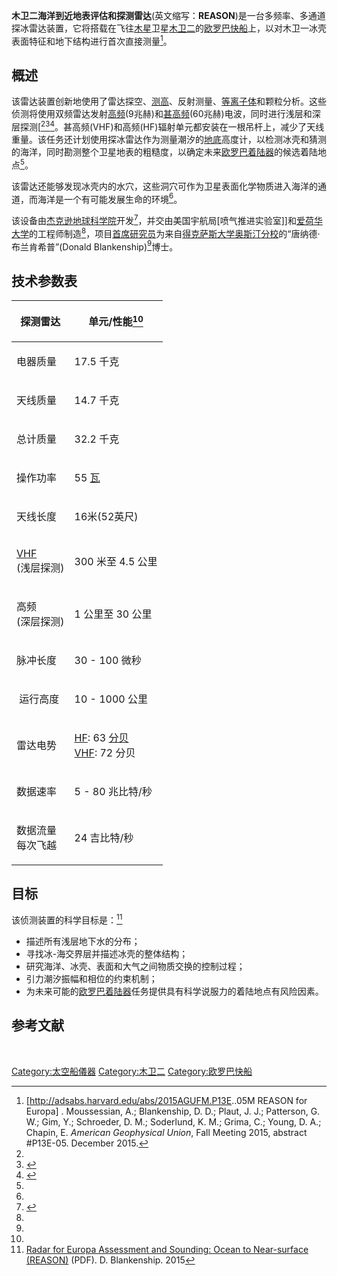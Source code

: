 {{Infobox spacecraft 
| Name =木卫二海洋到近地表评估和探测雷达
| Image = Europa Clipper radar.jpg
| Caption =[[欧罗巴快船|欧罗巴快船]]探测雷达运行想像图，正在用双频雷达测绘木卫一的冰层。
| Operator = [[美国宇航局|美国宇航局]]
| Manufacturer = [[杰克逊地球科学院|杰克逊地球科学院]] <br/>[[喷气推进实验室|喷气推进实验室]]
| Type = 探冰雷达 
| Function = 描述冰壳结构特征
| Mission_Duration =巡航: 3-6 年<br/> 探测阶段: ≥ 3 年
| Began = <!--date operations began (single instruments only)-->
| Ceased = <!--date operations ceased (single instruments only)-->
| Webpage = 
 
| Mass = 32.2 千克
| Dimensions = 天线：16米(52英尺)
| Number = <!--number launched-->
| Power_consumption = 55 [[瓦特|瓦]]
| Resolution = 
| Spectral_Band =
| Data_Rate = 5 - 80 兆比特/秒
 
| Spacecraft = ''[[欧罗巴快船|欧罗巴快船]]'' <!--spacecraft it is hosted aboard-->
| SC_Operator = [[美国宇航局|美国宇航局]]
| Launch = ≈ 2025年<ref name='Launch 2025'>[https://spacenews.com/europa-clipper-passes-key-review/ Europa Clipper passes key review.] Jeff Foust, ''Space News.'' 22 August 2019.</ref><!--NASA noted launch NET 2023. However, the mission has a formal launch readiness date of 2025.--><!--Launch date (single instruments only)-->
| Rocket = [[太空发射系统|太空发射系统]]
| Launch_Site = [[肯尼迪航天中心|肯尼迪航天中心]] 
| COSPAR = <!--COSPAR ID of host spacecraft-->
}}
'''木卫二海洋到近地表评估和探测雷达'''(英文缩写：'''REASON''')是一台多频率、多通道探冰雷达装置，它将搭载在飞往[[木星|木星]]卫星[[木卫二|木卫二]]的[[欧罗巴快船|欧罗巴快船]]上，以对木卫一冰壳表面特征和地下结构进行首次直接测量<ref name='Moussessian 2015'>[http://adsabs.harvard.edu/abs/2015AGUFM.P13E..05M REASON for Europa] {{Wayback|url=http://adsabs.harvard.edu/abs/2015AGUFM.P13E..05M |date=20170526214854 }}. Moussessian, A.; Blankenship, D. D.; Plaut, J. J.; Patterson, G. W.; Gim, Y.; Schroeder, D. M.; Soderlund, K. M.; Grima, C.; Young, D. A.; Chapin, E. ''American Geophysical Union'', Fall Meeting 2015, abstract #P13E-05. December 2015.</ref>。

==概述==
该雷达装置创新地使用了雷达探空、[[高度计|测高]]、反射测量、[[等离子体|等离子体]]和颗粒分析。这些侦测将使用双频雷达发射[[高频|高频]](9兆赫)和[[甚高频|甚高频]](60兆赫)电波，同时进行浅层和深层探测[<ref name='Moussessian 2015'/><ref name="Grima 2015">{{cite journal |title=Radar signal propagation through the ionosphere of Europa |journal=Planetary and Space Science |date=November 2015 |last=Grima |first=Cyril |last2=Blankenship |first2=Donald |last3=Shroeder |first3=Dustin M. |volume=117 |pages=421–428 |doi=10.1016/j.pss.2015.08.017 |bibcode=2015P&SS..117..421G }}</ref><ref name="Shroeder 2017">{{cite journal |title=Bright prospects for radar detection of Europa's ocean |journal=Icarus |date=1 January 2017 |last=Aglyamov |first=Yury |last2=Shroeder |first2=Dustin M. |last3=Vance |first3=Steven D. |volume=281 |pages=334–337 |doi=10.1016/j.icarus.2016.08.014 |bibcode=2017Icar..281..334A }}</ref>。甚高频(VHF)和高频(HF)辐射单元都安装在一根吊杆上，减少了天线重量。该任务还计划使用探冰雷达作为测量潮汐的[[天底|地底]]高度计，以检测冰壳和猜测的海洋，同时勘测整个卫星地表的粗糙度，以确定未来[[欧罗巴着陆器|欧罗巴着陆器]]的候选着陆地点<ref name='Moussessian 2015'/>。

该雷达还能够发现冰壳内的水穴，这些洞穴可作为卫星表面化学物质进入海洋的通道，而海洋是一个有可能发展生命的环境<ref name="UTIG"/>。

该设备由[[杰克逊地球科学院|杰克逊地球科学院]]开发<ref name="UTIG">{{cite news |last=Caputo |first=Anton |url=https://news.utexas.edu/2015/06/01/antarctica-radar-to-scour-europa-for-life-supporting-environ |title=Radar Techniques Used in Antarctica Will Scour Europa for Life-Supporting Environments |work=UT News |date=1 June 2015 |accessdate=2017-11-04 |archive-date=2020-11-24 |archive-url=https://web.archive.org/web/20201124043716/https://news.utexas.edu/2015/06/01/antarctica-radar-to-scour-europa-for-life-supporting-environ/ |dead-url=no }}</ref>，并交由美国宇航局[喷气推进实验室]]和[[爱荷华大学|爱荷华大学]]的工程师制造<ref name="UTIG"/>，项目[[首席研究员|首席研究员]]为来自[[得克萨斯大学奥斯汀分校|得克萨斯大学奥斯汀分校]]的“唐纳德·布兰肯希普”(Donald Blankenship)<ref name="UTIG"/>博士。
==技术参数表==
{| class="wikitable floatleft"
|-
! 探测雷达 !! 单元/性能<ref name='LPI 2015'/>
|-
| 电器质量 || 17.5 千克
|-
| 天线质量 || 14.7 千克
|-
| 总计质量 || 32.2 千克
|-
| 操作功率 || 55 [[瓦特|瓦]]
|-
| 天线长度 ||16米(52英尺)
|-
|[[甚高频|VHF]]<br/>(浅层探测) || 300 米至 4.5 公里
|-
| 高频<br/>(深层探测) || 1 公里至 30 公里 
|-
| 脉冲长度 || 30 - 100 微秒
|-
| 运行高度 || 10 - 1000 公里 
|-
| 雷达电势|| [[高频|HF]]: 63 [[分贝|分贝]]<br/>[[甚高频|VHF]]: 72 分贝
|-
| 数据速率|| 5 - 80 兆比特/秒
|-
| 数据流量<br/>每次飞越|| 24 吉比特/秒
|}
{{clear}}
==目标==
该侦测装置的科学目标是：<ref name='LPI 2015'>[https://www.lpi.usra.edu/opag/meetings/aug2015/presentations/day-1/8_f_REASON.pdf Radar for Europa Assessment and Sounding: Ocean to Near-surface (REASON)] {{Wayback|url=https://www.lpi.usra.edu/opag/meetings/aug2015/presentations/day-1/8_f_REASON.pdf |date=20201127083508 }} (PDF). D. Blankenship. 2015</ref>
*描述所有浅层地下水的分布；  
*寻找冰-海交界层并描述冰壳的整体结构； 
*研究海洋、冰壳、表面和大气之间物质交换的控制过程； 
*引力潮汐振幅和相位的约束机制； 
*为未来可能的[[欧罗巴着陆器|欧罗巴着陆器]]任务提供具有科学说服力的着陆地点有风险因素。
==参考文献==
{{reflist}}
 
{{天体生物学}}
{{木卫二}}
 
[[Category:太空船儀器|Category:太空船儀器]]
[[Category:木卫二|Category:木卫二]]
[[Category:欧罗巴快船|Category:欧罗巴快船]]